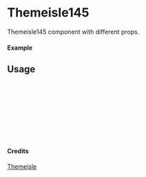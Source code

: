
<Meta of={Themeisle145} title="Themeisle/Themeisle145" />

# Themeisle145

Themeisle145 component with different props.

#### Example

<Canvas of={Themeisle145.Primary} />

## Usage

```ts
import { Themeisle145 } from "yadl-ui";

const Example = () => {
  return (
      <Themeisle145 />
  );
};

export default Example;
```

#### Credits
[Themeisle](https://themeisle.com/illustrations/)
